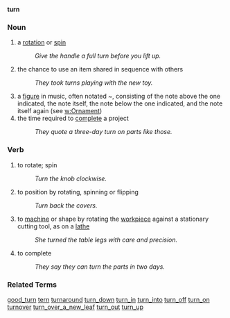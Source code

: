 '''turn'''
=== Noun ===
# a [[rotate|rotation]] or [[spin]]
#:''Give the handle a full turn before you lift up.''
# the chance to use an item shared in sequence with others
#: ''They took turns playing with the new toy.''
# a [[figure]] in music, often notated ''~'', consisting of the note above the one indicated, the note itself, the note below the one indicated, and the note itself again (see [[w:Ornament]])
# the time required to [[complete]] a project
#: ''They quote a three-day turn on parts like those.''

=== Verb ===
# to rotate; spin
#: ''Turn the knob clockwise.''
# to position by rotating, spinning or flipping
#: ''Turn back the covers.''
# to [[machine]] or shape by rotating the [[workpiece]] against a stationary cutting tool, as on a [[lathe]]
#: ''She turned the table legs with care and precision.''
# to complete
#: ''They say they can turn the parts in two days.''

=== Related Terms ===
[[good_turn]] [[tern]] [[turnaround]] [[turn_down]] [[turn_in]] [[turn_into]] [[turn_off]] [[turn_on]] [[turnover]] [[turn_over_a_new_leaf]] [[turn_out]] [[turn_up]]